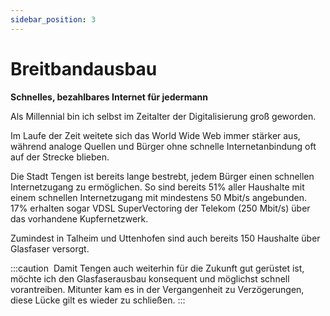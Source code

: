 ```yaml
---
sidebar_position: 3
---
```


# Breitbandausbau

**Schnelles, bezahlbares Internet für jedermann**

Als Millennial bin ich selbst im Zeitalter der Digitalisierung groß geworden.

Im Laufe der Zeit weitete sich das World Wide Web immer stärker aus,
während analoge Quellen und Bürger ohne schnelle Internetanbindung oft auf der Strecke blieben.

Die Stadt Tengen ist bereits lange bestrebt, jedem Bürger einen schnellen Internetzugang zu ermöglichen.
So sind bereits 51% aller Haushalte mit einem schnellen Internetzugang mit mindestens 50 Mbit/s
angebunden. 17% erhalten sogar VDSL SuperVectoring der Telekom (250 Mbit/s) über das vorhandene
Kupfernetzwerk.

Zumindest in Talheim und Uttenhofen sind auch bereits 150 Haushalte über Glasfaser versorgt.

:::caution ‎
Damit Tengen auch weiterhin für die Zukunft gut gerüstet ist, möchte ich den Glasfaserausbau
konsequent und möglichst schnell vorantreiben. Mitunter kam es in der Vergangenheit zu Verzögerungen,
diese Lücke gilt es wieder zu schließen.
:::
